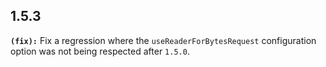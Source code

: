 ## 1.5.3
**`(fix):`** Fix a regression where the `useReaderForBytesRequest` configuration option was not being respected after `1.5.0`.


